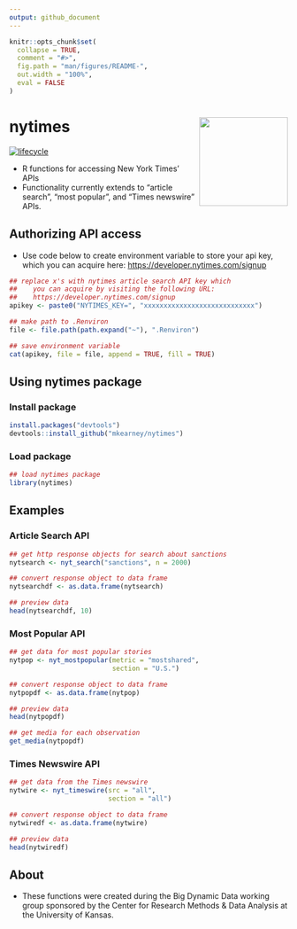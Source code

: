 ```yaml
---
output: github_document
---
```


<!-- README.md is generated from README.Rmd. Please edit that file -->

```r
knitr::opts_chunk$set(
  collapse = TRUE,
  comment = "#>",
  fig.path = "man/figures/README-",
  out.width = "100%",
  eval = FALSE
)
```
# nytimes <img src="man/figures/logo.png" width="160px" align="right" />

[![lifecycle](https://img.shields.io/badge/lifecycle-experimental-orange.svg)](https://www.tidyverse.org/lifecycle/#experimental)

- R functions for accessing New York Times' APIs
- Functionality currently extends to "article search", "most
  popular", and "Times newswire" APIs.

## Authorizing API access
- Use code below to create environment variable to store your api key,
  which you can acquire here:
  [https://developer.nytimes.com/signup](https://developer.nytimes.com/signup)

```r
## replace x's with nytimes article search API key which
##    you can acquire by visiting the following URL:
##    https://developer.nytimes.com/signup
apikey <- paste0("NYTIMES_KEY=", "xxxxxxxxxxxxxxxxxxxxxxxxxxxx")

## make path to .Renviron
file <- file.path(path.expand("~"), ".Renviron")

## save environment variable
cat(apikey, file = file, append = TRUE, fill = TRUE)
```

## Using nytimes package

### Install package

```r
install.packages("devtools")
devtools::install_github("mkearney/nytimes")
```

### Load package

```r
## load nytimes package
library(nytimes)
```

## Examples

### Article Search API

```r
## get http response objects for search about sanctions
nytsearch <- nyt_search("sanctions", n = 2000)

## convert response object to data frame
nytsearchdf <- as.data.frame(nytsearch)

## preview data
head(nytsearchdf, 10)
```

### Most Popular API

```r
## get data for most popular stories
nytpop <- nyt_mostpopular(metric = "mostshared",
                          section = "U.S.")

## convert response object to data frame
nytpopdf <- as.data.frame(nytpop)

## preview data
head(nytpopdf)

## get media for each observation
get_media(nytpopdf)
```

### Times Newswire API

```r
## get data from the Times newswire
nytwire <- nyt_timeswire(src = "all",
                         section = "all")

## convert response object to data frame
nytwiredf <- as.data.frame(nytwire)

## preview data
head(nytwiredf)
```


## About
- These functions were created during the Big Dynamic Data working
  group sponsored by the Center for Research Methods & Data Analysis
  at the University of Kansas.

